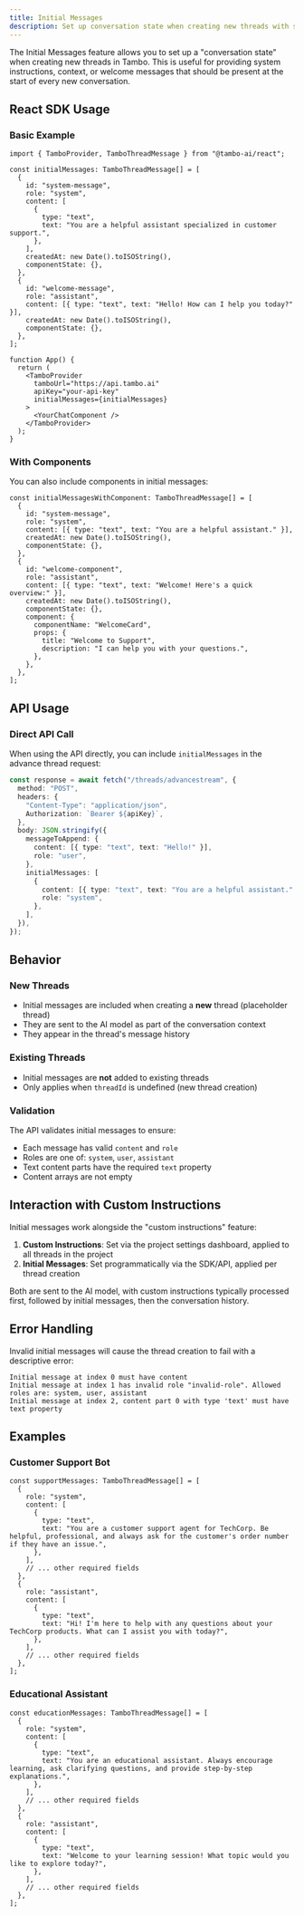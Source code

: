 ```yaml
---
title: Initial Messages
description: Set up conversation state when creating new threads with system instructions, context, or welcome messages
---
```


The Initial Messages feature allows you to set up a "conversation state" when creating new threads in Tambo. This is useful for providing system instructions, context, or welcome messages that should be present at the start of every new conversation.

## React SDK Usage

### Basic Example

```tsx
import { TamboProvider, TamboThreadMessage } from "@tambo-ai/react";

const initialMessages: TamboThreadMessage[] = [
  {
    id: "system-message",
    role: "system",
    content: [
      {
        type: "text",
        text: "You are a helpful assistant specialized in customer support.",
      },
    ],
    createdAt: new Date().toISOString(),
    componentState: {},
  },
  {
    id: "welcome-message",
    role: "assistant",
    content: [{ type: "text", text: "Hello! How can I help you today?" }],
    createdAt: new Date().toISOString(),
    componentState: {},
  },
];

function App() {
  return (
    <TamboProvider
      tamboUrl="https://api.tambo.ai"
      apiKey="your-api-key"
      initialMessages={initialMessages}
    >
      <YourChatComponent />
    </TamboProvider>
  );
}
```

### With Components

You can also include components in initial messages:

```tsx
const initialMessagesWithComponent: TamboThreadMessage[] = [
  {
    id: "system-message",
    role: "system",
    content: [{ type: "text", text: "You are a helpful assistant." }],
    createdAt: new Date().toISOString(),
    componentState: {},
  },
  {
    id: "welcome-component",
    role: "assistant",
    content: [{ type: "text", text: "Welcome! Here's a quick overview:" }],
    createdAt: new Date().toISOString(),
    componentState: {},
    component: {
      componentName: "WelcomeCard",
      props: {
        title: "Welcome to Support",
        description: "I can help you with your questions.",
      },
    },
  },
];
```

## API Usage

### Direct API Call

When using the API directly, you can include `initialMessages` in the advance thread request:

```typescript
const response = await fetch("/threads/advancestream", {
  method: "POST",
  headers: {
    "Content-Type": "application/json",
    Authorization: `Bearer ${apiKey}`,
  },
  body: JSON.stringify({
    messageToAppend: {
      content: [{ type: "text", text: "Hello!" }],
      role: "user",
    },
    initialMessages: [
      {
        content: [{ type: "text", text: "You are a helpful assistant." }],
        role: "system",
      },
    ],
  }),
});
```

## Behavior

### New Threads

- Initial messages are included when creating a **new** thread (placeholder thread)
- They are sent to the AI model as part of the conversation context
- They appear in the thread's message history

### Existing Threads

- Initial messages are **not** added to existing threads
- Only applies when `threadId` is undefined (new thread creation)

### Validation

The API validates initial messages to ensure:

- Each message has valid `content` and `role`
- Roles are one of: `system`, `user`, `assistant`
- Text content parts have the required `text` property
- Content arrays are not empty

## Interaction with Custom Instructions

Initial messages work alongside the "custom instructions" feature:

1. **Custom Instructions**: Set via the project settings dashboard, applied to all threads in the project
2. **Initial Messages**: Set programmatically via the SDK/API, applied per thread creation

Both are sent to the AI model, with custom instructions typically processed first, followed by initial messages, then the conversation history.

## Error Handling

Invalid initial messages will cause the thread creation to fail with a descriptive error:

```
Initial message at index 0 must have content
Initial message at index 1 has invalid role "invalid-role". Allowed roles are: system, user, assistant
Initial message at index 2, content part 0 with type 'text' must have text property
```

## Examples

### Customer Support Bot

```tsx
const supportMessages: TamboThreadMessage[] = [
  {
    role: "system",
    content: [
      {
        type: "text",
        text: "You are a customer support agent for TechCorp. Be helpful, professional, and always ask for the customer's order number if they have an issue.",
      },
    ],
    // ... other required fields
  },
  {
    role: "assistant",
    content: [
      {
        type: "text",
        text: "Hi! I'm here to help with any questions about your TechCorp products. What can I assist you with today?",
      },
    ],
    // ... other required fields
  },
];
```

### Educational Assistant

```tsx
const educationMessages: TamboThreadMessage[] = [
  {
    role: "system",
    content: [
      {
        type: "text",
        text: "You are an educational assistant. Always encourage learning, ask clarifying questions, and provide step-by-step explanations.",
      },
    ],
    // ... other required fields
  },
  {
    role: "assistant",
    content: [
      {
        type: "text",
        text: "Welcome to your learning session! What topic would you like to explore today?",
      },
    ],
    // ... other required fields
  },
];
```
